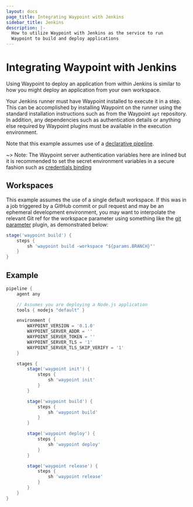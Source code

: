 ```yaml
---
layout: docs
page_title: Integrating Waypoint with Jenkins
sidebar_title: Jenkins
description: |-
  How to utilize Waypoint with Jenkins as the service to run
  Waypoint to build and deploy applications
---
```


# Integrating Waypoint with Jenkins

Using Waypoint to deploy an application from within Jenkins
is similar to how you might deploy an application from your own
workspace.

Your Jenkins runner must have Waypoint installed to execute it in a step.
This can be accomplished by installing Waypoint on the runner
using the standard installation instructions such as from the Waypoint
`apt` repository. In addition, any dependencies such as authentication details or anything
else required by Waypoint plugins must be available in the
execution environment.

Note that this example assumes use of
a [declarative pipeline](https://www.jenkins.io/doc/book/pipeline/syntax/#declarative-pipeline).

~> Note: The Waypoint server authentication variables here are inlined but it is recommended to set the secret
environment variables in a secure fashion such as [credentials binding](https://www.jenkins.io/doc/pipeline/steps/credentials-binding/)

## Workspaces

This example assumes the use of a single default workspace. If this was in a job triggered
by a GitHub commit or pull request and may be an ephemeral development environment, you may
want to interpolate the relevant Git ref for the workspace parameter using
something like the [git parameter](https://plugins.jenkins.io/git-parameter/) plugin, as demonstrated below:

```groovy
stage('waypoint build') {
    steps {
        sh 'waypoint build -workspace "${params.BRANCH}"'
    }
}
```

## Example

```groovy
pipeline {
    agent any

    // Assumes you are deploying a Node.js application
    tools { nodejs "default" }

    environment {
        WAYPOINT_VERSION = '0.1.0'
        WAYPOINT_SERVER_ADDR = ''
        WAYPOINT_SERVER_TOKEN = ''
        WAYPOINT_SERVER_TLS = '1'
        WAYPOINT_SERVER_TLS_SKIP_VERIFY = '1'
    }

    stages {
        stage('waypoint init') {
            steps {
                sh 'waypoint init'
            }
        }

        stage('waypoint build') {
            steps {
                sh 'waypoint build'
            }
        }

        stage('waypoint deploy') {
            steps {
                sh 'waypoint deploy'
            }
        }

        stage('waypoint release') {
            steps {
                sh 'waypoint release'
            }
        }
    }
}
```
